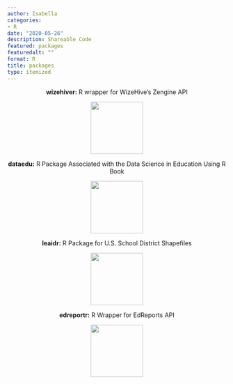 ```yaml
---
author: Isabella
categories:
- R
date: "2020-05-26"
description: Shareable Code
featured: packages
featuredalt: ""
format: R
title: packages
type: itemized
---
```


<center>
**wizehiver:** R wrapper for WizeHive's Zengine API

<a href="https://github.com/ivelasq/wizehiver" target="_blank">![](https://image.ibb.co/hkekzT/hex_Sticker_nospot_copy.png){height=120px}</a>
</center> 

<center>
**dataedu:** R Package Associated with the Data Science in Education Using R Book

<a href="https://github.com/data-edu" target="_blank">![](https://github.com/ivelasq/dataedu/blob/master/man/figures/logo.png?raw=true){height=120px}</a>
</center>

<center>
**leaidr:** R Package for U.S. School District Shapefiles

<a href="https://github.com/ivelasq/leaidr" target="_blank">![](https://github.com/ivelasq/leaidr/blob/master/man/figures/logo.png?raw=true){height=120px}</a>
</center>

<center>
**edreportr:** R Wrapper for EdReports API

<a href="https://github.com/MarkLaVenia/edreportr" target="_blank">![](https://github.com/MarkLaVenia/edreportr/blob/master/man/figures/logo.png?raw=true){height=120px}</a>
</center> 